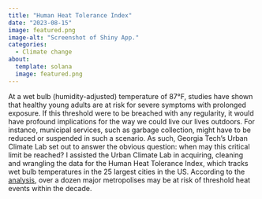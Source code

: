 ```yaml
---
title: "Human Heat Tolerance Index"
date: "2023-08-15"
image: featured.png
image-alt: "Screenshot of Shiny App."
categories:
  - Climate change
about: 
  template: solana
  image: featured.png
---
```


At a wet bulb (humidity-adjusted) temperature of 87°F, studies have shown that healthy young adults are at risk for severe symptoms with prolonged exposure. If this threshold were to be breached with any regularity, it would have profound implications for the way we could live our lives outdoors. For instance, municipal services, such as garbage collection, might have to be reduced or suspended in such a scenario. As such, Georgia Tech's Urban Climate Lab set out to answer the obvious question: when may this critical limit be reached? I assisted the Urban Climate Lab in acquiring, cleaning and wrangling the data for the Human Heat Tolerance Index, which tracks wet bulb temperatures in the 25 largest cities in the US. According to the [analysis](https://urbanclimate.gatech.edu/heat-risk/), over a dozen major metropolises may be at risk of threshold heat events within the decade.